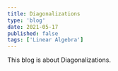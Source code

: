 ---
title: Diagonalizations
type: 'blog'
date: 2021-05-17
published: false
tags: ['Linear Algebra']
---

This blog is about Diagonalizations.
